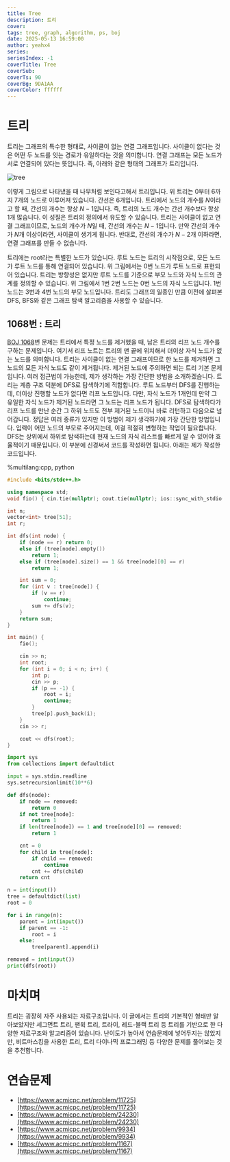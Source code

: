 ```yaml
---
title: Tree
description: 트리
cover:
tags: tree, graph, algorithm, ps, boj
date: 2025-05-13 16:59:00
author: yeahx4
series: 
seriesIndex: -1
coverTitle: Tree
coverSub: 
coverTs: 90
coverBg: 9DA1AA
coverColor: ffffff
---
```


# 트리

트리는 그래프의 특수한 형태로, 사이클이 없는 연결 그래프입니다.
사이클이 없다는 것은 어떤 두 노드를 잇는 경로가 유일하다는 것을 의미합니다.
연결 그래프는 모든 노드가 서로 연결되어 있다는 뜻입니다. 즉, 아래와 같은 형태의 그래프가
트리입니다.

![tree](/img/ps/tree/tree1.png)

이렇게 그림으로 나타냈을 때 나무처럼 보인다고해서 트리입니다. 위 트리는 0부터 6까지 7개의 노드로
이루어져 있습니다. 간선은 6개입니다. 트리에서 노드의 개수를 $N$이라고 할 때, 간선의 개수는 항상
$N-1$입니다. 즉, 트리의 노드 개수는 간선 개수보다 항상 1개 많습니다. 이 성질은 트리의 정의에서
유도할 수 있습니다. 트리는 사이클이 없고 연결 그래프이므로, 노드의 개수가 $N$일 때, 간선의 개수는
$N-1$입니다. 만약 간선의 개수가 $N$개 이상이라면, 사이클이 생기게 됩니다. 반대로, 간선의
개수가 $N-2$개 이하라면, 연결 그래프를 만들 수 없습니다.

트리에는 root라는 특별한 노드가 있습니다. 루트 노드는 트리의 시작점으로, 모든 노드가 루트 노드를
통해 연결되어 있습니다. 위 그림에서는 0번 노드가 루트 노드로 표현되어 있습니다.
트리는 방향성은 없지만 루트 노드를 기준으로 부모 노드와 자식 노드의 관계를 정의할 수 있습니다.
위 그림에서 1번 2번 노드는 0번 노드의 자식 노드입니다. 1번 노드는 3번과 4번 노드의 부모 노드입니다.
트리도 그래프의 일종인 만큼 이전에 살펴본 DFS, BFS와 같은 그래프 탐색 알고리즘을 사용할 수 있습니다.

## 1068번 : 트리

[BOJ 1068](https://www.acmicpc.net/problem/1068)번 문제는 트리에서
특정 노드를 제거했을 때, 남은 트리의 리프 노드 개수를 구하는 문제입니다. 여기서 리프 노트는
트리의 맨 끝에 위치해서 더이상 자식 노드가 없는 노드를 의미합니다. 트리는 사이클이 없는 연결 그래프이므로
한 노드를 제거하면 그 노드의 모든 자식 노드도 같이 제거됩니다. 제거된 노드에 주의하면 되는 트리
기본 문제입니다. 여러 접근법이 가능한데, 제가 생각하는 가장 간단한 방법을 소개하겠습니다.
트리는 계층 구조 덕분에 DFS로 탐색하기에 적합합니다. 루트 노드부터 DFS를 진행하는데, 더이상 진행할
노드가 없다면 리프 노드입니다. 다만, 자식 노드가 1개인데 만약 그 유일한 자식 노드가 제거된 노드라면
그 노드는 리프 노드가 됩니다. DFS로 탐색하다가 리프 노드를 만난 순간 그 하위 노드도 전부 제거된
노드이니 바로 리턴하고 다음으로 넘어갑니다. 정답은 여러 종류가 있지만 이 방법이 제가 생각하기에
가장 간단한 방법입니다. 입력이 어떤 노드의 부모로 주어지는데, 이걸 적절히 변형하는 작업이 필요합니다.
DFS는 상위에서 하위로 탐색하는데 현재 노드의 자식 리스트를 빠르게 알 수 있어야 효율적이기 때문입니다.
이 부분에 신경써서 코드를 작성하면 됩니다. 아래는 제가 작성한 코드입니다.

%multilang:cpp, python
```cpp
#include <bits/stdc++.h>

using namespace std;
void fio() { cin.tie(nullptr); cout.tie(nullptr); ios::sync_with_stdio(false); }

int n;
vector<int> tree[51];
int r;

int dfs(int node) {
    if (node == r) return 0;
    else if (tree[node].empty())
        return 1;
    else if (tree[node].size() == 1 && tree[node][0] == r)
        return 1;

    int sum = 0;
    for (int v : tree[node]) {
        if (v == r)
            continue;
        sum += dfs(v);
    }
    return sum;
}

int main() {
    fio();

    cin >> n;
    int root;
    for (int i = 0; i < n; i++) {
        int p;
        cin >> p;
        if (p == -1) {
            root = i;
            continue;
        }
        tree[p].push_back(i);
    }
    cin >> r;

    cout << dfs(root);
}
```

```python
import sys
from collections import defaultdict

input = sys.stdin.readline
sys.setrecursionlimit(10**6)

def dfs(node):
    if node == removed:
        return 0
    if not tree[node]:
        return 1
    if len(tree[node]) == 1 and tree[node][0] == removed:
        return 1

    cnt = 0
    for child in tree[node]:
        if child == removed:
            continue
        cnt += dfs(child)
    return cnt

n = int(input())
tree = defaultdict(list)
root = 0

for i in range(n):
    parent = int(input())
    if parent == -1:
        root = i
    else:
        tree[parent].append(i)

removed = int(input())
print(dfs(root))
```

# 마치며

트리는 굉장히 자주 사용되는 자료구조입니다. 이 글에서는 트리의 기본적인 형태만 알아보았지만
세그먼트 트리, 팬윅 트리, 트라이, 레드-블랙 트리 등 트리를 기반으로 한 다양한 자료구조와
알고리즘이 있습니다. 난이도가 높아서 연습문제에 넣어두지는 않았지만, 비트마스킹을 사용한 트리,
트리 다이나믹 프로그래밍 등 다양한 문제를 풀어보는 것을 추천합니다.

# 연습문제

- [https://www.acmicpc.net/problem/11725](https://www.acmicpc.net/problem/11725)
- [https://www.acmicpc.net/problem/24230](https://www.acmicpc.net/problem/24230)
- [https://www.acmicpc.net/problem/9934](https://www.acmicpc.net/problem/9934)
- [https://www.acmicpc.net/problem/1167](https://www.acmicpc.net/problem/1167)
